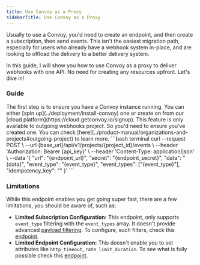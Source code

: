 ```yaml
---
title: Use Convoy as a Proxy
sidebarTitle: Use Convoy as a Proxy
---
```


Usually to use a Convoy, you'd need to create an endpoint, and then create a 
subscription, then send events. This isn't the easiest migration path, especially
for users who already have a webhook system in-place, and are looking to offload
the delivery to a better delivery system. 

In this guide, I will show you how to use Convoy as a proxy to deliver webhooks 
with one API. No need for creating any resources upfront. Let's dive in!

### Guide

<Steps>
  <Step title="Have a Convoy instance running">
    The first step is to ensure you have a Convoy instance running. You can either 
    [spin up](../deployment/install-convoy) one or create on from our [cloud platform](https://cloud.getconvoy.io/signup). 
  </Step>
  <Step title="Create an outgoing project">
    This feature is only available to outgoing webhooks project. So you'd need to ensure you've 
    created one. You can check [here](../product-manual/organizations-and-projects#outgoing-project) to learn more.
  </Step>
  <Step title="Push event. 🎉">
  ```bash terminal
  curl --request POST \
  --url {base_url}/api/v1/projects/{project_id}/events \
  --header 'Authorization: Bearer {api_key}' \
  --header 'Content-Type: application/json' \
  --data '{
    "url": "{endpoint_url}",
    "secret": "{endpoint_secret}",
    "data": "{data}",
    "event_type": "{event_type}",
    "event_types": ["{event_type}"],
    "idempotency_key": ""
}'
  ```
  </Step>
</Steps>


### Limitations

While this endpoint enables you get going super fast, there are a few limitations, you 
should be aware of, such as:

- **Limited Subscription Configuration:** This endpoint, only supports `event_type` filtering with the `event_types` array.
It doesn't provide advanced [payload filtering](../product-manual/subscriptions#filters). To configure, such filters, check this 
[endpoint](../api-reference/subscriptions/create-a-subscription).
- **Limited Endpoint Configuration:** This doesn't enable you to set attributes like `http_timeout`, 
`rate_limit_duration`. To see what is fully possible check this [endpoint](../api-reference/endpoints/create-an-endpoint).